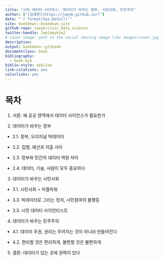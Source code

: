 ```yaml
---
title: "시빅 데이터 사이언스: 데이터가 바꾸는 정부, 시민사회, 민주주의"
author: ["[김재연](https://jaeyk.github.io/)"]
date: "`r format(Sys.Date())`"
site: bookdown::bookdown_site
github-repo: jaeyk/civic_data_science
twitter-handle: JaeJaeykim2
# cover-image: path to the social sharing image like images/cover.jpg
description:
output: bookdown::gitbook
documentclass: book
bibliography:
  - book.bib
biblio-style: apalike
link-citations: yes
colorlinks: yes
---
```


# 목차

1. 서론: 왜 공공 영역에서 데이터 사이언스가 필요한가

2. 데이터가 바꾸는 정부

  - 2.1. 정부, 오리지널 빅데이터

  - 2.2. 집행, 예산과 지출 사이

  - 2.3. 정부와 민간의 데이터 역량 차이

  - 2.4. 데이터, 기술, 사람이 모두 중요하다

3. 데이터가 바꾸는 시민사회

  - 3.1. 시민사회 = 피플파워

  - 3.3. 빅데이터로 그리는 정치, 시민참여의 불평등  

  - 3.3. 시민 데이터 사이언티스트

4. 데이터가 바꾸는 민주주의

  - 4.1. 데이터 주권, 권리는 주어지는 것이 아니라 만들어진다

  - 4.2. 편리할 것은 편리하게, 불편할 것은 불편하게

5. 결론: 데이터가 있는 곳에 권력이 있다
